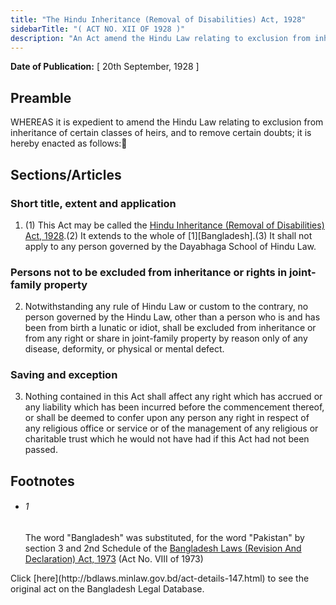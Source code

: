 ```yaml
---
title: "The Hindu Inheritance (Removal of Disabilities) Act, 1928"
sidebarTitle: "( ACT NO. XII OF 1928 )"
description: "An Act amend the Hindu Law relating to exclusion from inheritance of certain classes of heirs, and to remove to certain doubts."
---
```


**Date of Publication:** [ 20th September, 1928 ]

## Preamble

WHEREAS it is expedient to amend the Hindu Law relating to exclusion from inheritance of certain classes of heirs, and to remove certain doubts; it is hereby enacted as follows:

## Sections/Articles

### Short title, extent and application

1. (1) This Act may be called the [Hindu Inheritance (Removal of Disabilities) Act, 1928](/laws/act-147 "Hindu Inheritance (Removal of Disabilities) Act, 1928").(2) It extends to the whole of [1][Bangladesh].(3) It shall not apply to any person governed by the Dayabhaga School of Hindu Law.

### Persons not to be excluded from inheritance or rights in joint-family property

2. Notwithstanding any rule of Hindu Law or custom to the contrary, no person governed by the Hindu Law, other than a person who is and has been from birth a lunatic or idiot, shall be excluded from inheritance or from any right or share in joint-family property by reason only of any disease, deformity, or physical or mental defect.

### Saving and exception

3. Nothing contained in this Act shall affect any right which has accrued or any liability which has been incurred before the commencement thereof, or shall be deemed to confer upon any person any right in respect of any religious office or service or of the management of any religious or charitable trust which he would not have had if this Act had not been passed.

## Footnotes

- ###### 1

  The word "Bangladesh" was substituted, for the word "Pakistan" by section 3 and 2nd Schedule of the [Bangladesh Laws (Revision And Declaration) Act, 1973](/laws/act-430 "Bangladesh Laws (Revision And Declaration) Act, 1973") (Act No. VIII of 1973)

<Note>
  Click [here](http://bdlaws.minlaw.gov.bd/act-details-147.html) to see the original act on the Bangladesh Legal Database.
</Note>
